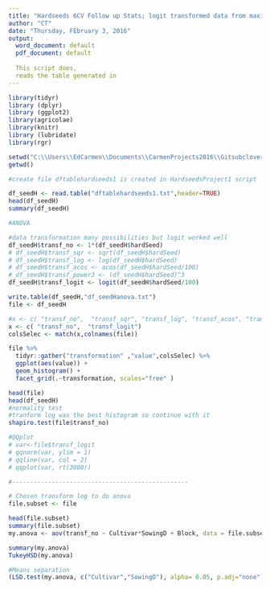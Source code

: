 ```yaml
---
title: "Hardseeds 6CV Follow up Stats; logit transformed data from maximum (total )hardseeds (round 1)  "
author: "CT"
date: "Thursday, FEbruary 3, 2016"
output:
  word_document: default
  pdf_document: default
  
  This script does,
  reads the table generated in 
---
```


```r
library(tidyr)
library (dplyr)
library (ggplot2)
library(agricolae)
library(knitr)
library (lubridate)
library(rgr)
```


```r
setwd("C:\\Users\\EdCarmen\\Documents\\CarmenProjects2016\\Gitsubclover\\Hardseeds")
getwd()

#create file dftablehardseeds1 is created in HardseedsProject1 script

df_seedH <- read.table("dftablehardseeds1.txt",header=TRUE)
head(df_seedH)
summary(df_seedH)


```



 

```r

#ANOVA

#data transformation many possibilities but logit worked well 
df_seedH$transf_no <- 1*(df_seedH$hardSeed)
# df_seedH$transf_sqr <- sqrt(df_seedH$hardSeed)
# df_seedH$transf_log <- log(df_seedH$hardSeed)
# df_seedH$transf_acos <- acos(df_seedH$hardSeed/100)
# df_seedH$transf_power3 <- (df_seedH$hardSeed)^3
df_seedH$transf_logit <- logit(df_seedH$hardSeed/100)

write.table(df_seedH,"df_seedHanova.txt")
file <- df_seedH

#x <- c( "transf_no",  "transf_sqr", "transf_log", "transf_acos", "transf_power3")
x <- c( "transf_no",  "transf_logit")
colsSelec <- match(x,colnames(file))

file %>%
  tidyr::gather("transformation" ,"value",colsSelec) %>%
  ggplot(aes(value)) + 
  geom_histogram() +
  facet_grid(.~transformation, scales="free" )

head(file)
head(df_seedH)
#normality test
#tranform log was the best histogram so continue with it 
shapiro.test(file$transf_no)

#QQplot
# var<-file$transf_logit
# qqnorm(var, ylim = 1)
# qqline(var, col = 2)
# qqplot(var, rt(3000))

#-------------------------------------------------

# Chosen transform log to do anova 
file.subset <- file 

head(file.subset)
summary(file.subset)
my.anova <- aov(transf_no ~ Cultivar*SowingD + Block, data = file.subset)

summary(my.anova)
TukeyHSD(my.anova)

#Means separation 
(LSD.test(my.anova, c("Cultivar","SowingD"), alpha= 0.05, p.adj="none")) 


```


```r

```


